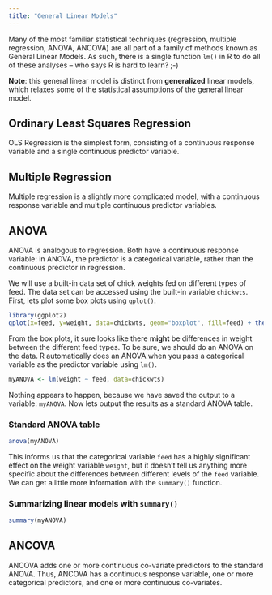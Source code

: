 ```yaml
---
title: "General Linear Models"
---
```


Many of the most familiar statistical techniques (regression, multiple regression, ANOVA, ANCOVA) are all part of a family of methods known as General Linear Models. As such, there is a single function `lm()` in R to do all of these analyses -- who says R is hard to learn? ;-)  

**Note**: this general linear model is distinct from **generalized** linear models, which relaxes some of the statistical assumptions of the general linear model.

## Ordinary Least Squares Regression

OLS Regression is the simplest form, consisting of a continuous response variable and a single continuous predictor variable. 

## Multiple Regression

Multiple regression is a slightly more complicated model, with a continuous response variable and multiple continuous predictor variables.

## ANOVA

ANOVA is analogous to regression. Both have a continuous response variable: in ANOVA, the predictor is a categorical variable, rather than the continuous predictor in regression.

We will use a built-in data set of chick weights fed on different types of feed. The data set can be accessed using the built-in variable `chickwts`.  First, lets plot some box plots using `qplot()`.

```r
library(ggplot2)
qplot(x=feed, y=weight, data=chickwts, geom="boxplot", fill=feed) + theme_bw(20)
```

From the box plots, it sure looks like there **might** be differences in weight between the different feed types.  To be sure, we should do an ANOVA on the data. R automatically does an ANOVA when you pass a categorical variable as the predictor variable using `lm()`.

```r
myANOVA <- lm(weight ~ feed, data=chickwts)
```


Nothing appears to happen, because we have saved the output to a variable: `myANOVA`.  Now lets output the results as a standard ANOVA table. 

### Standard ANOVA table

```r
anova(myANOVA)
```

This informs us that the categorical variable `feed` has a highly significant effect on the weight variable `weight`, but it doesn't tell us anything more specific about the differences between different levels of the `feed` variable.  We can get a little more information with the `summary()` function.

### Summarizing linear models with `summary()`

```r
summary(myANOVA)
```

## ANCOVA

ANCOVA adds one or more continuous co-variate predictors to the standard ANOVA. Thus, ANCOVA has a continuous response variable, one or more categorical predictors, and one or more continuous co-variates. 

